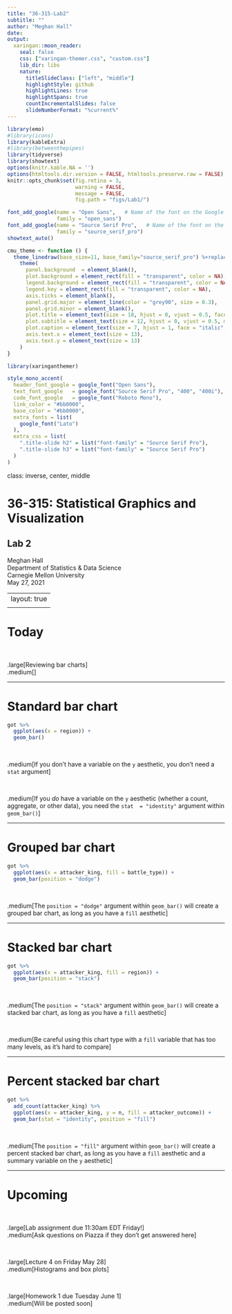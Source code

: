 ```yaml
---
title: "36-315-Lab2"
subtitle: ""  
author: "Meghan Hall"
date: 
output:
  xaringan::moon_reader:
    seal: false
    css: ["xaringan-themer.css", "custom.css"]
    lib_dir: libs
    nature:
      titleSlideClass: ["left", "middle"]
      highlightStyle: github
      highlightLines: true
      highlightSpans: true
      countIncrementalSlides: false
      slideNumberFormat: "%current%"
---
```

```r
library(emo)
#library(icons)
library(kableExtra)
#library(betweenthepipes)
library(tidyverse)
library(showtext)
options(knitr.kable.NA = '')
options(htmltools.dir.version = FALSE, htmltools.preserve.raw = FALSE)
knitr::opts_chunk$set(fig.retina = 3, 
                      warning = FALSE, 
                      message = FALSE,
                      fig.path = "figs/Lab1/")

font_add_google(name = "Open Sans",   # Name of the font on the Google Fonts site
                family = "open_sans")
font_add_google(name = "Source Serif Pro",   # Name of the font on the Google Fonts site
                family = "source_serif_pro")
showtext_auto()

cmu_theme <- function () { 
  theme_linedraw(base_size=11, base_family="source_serif_pro") %+replace% 
    theme(
      panel.background  = element_blank(),
      plot.background = element_rect(fill = "transparent", color = NA), 
      legend.background = element_rect(fill = "transparent", color = NA),
      legend.key = element_rect(fill = "transparent", color = NA),
      axis.ticks = element_blank(),
      panel.grid.major = element_line(color = "grey90", size = 0.3), 
      panel.grid.minor = element_blank(),
      plot.title = element_text(size = 18, hjust = 0, vjust = 0.5, face = "bold", margin = margin(b = 0.2, unit = "cm")),
      plot.subtitle = element_text(size = 12, hjust = 0, vjust = 0.5, margin = margin(b = 0.2, unit = "cm")),
      plot.caption = element_text(size = 7, hjust = 1, face = "italic", margin = margin(t = 0.1, unit = "cm")),
      axis.text.x = element_text(size = 13),
      axis.text.y = element_text(size = 13)
    )
}

```

```r
library(xaringanthemer)

style_mono_accent(
  header_font_google = google_font("Open Sans"),
  text_font_google   = google_font("Source Serif Pro", "400", "400i"),
  code_font_google   = google_font("Roboto Mono"),
  link_color = "#bb0000",
  base_color = "#bb0000",
  extra_fonts = list(
    google_font("Lato")
  ),
  extra_css = list(
    ".title-slide h2" = list("font-family" = "Source Serif Pro"),
    ".title-slide h3" = list("font-family" = "Source Serif Pro")
  )
)
```

class: inverse, center, middle

# 36-315: Statistical Graphics and Visualization
## Lab 2

Meghan Hall <br> Department of Statistics & Data Science <br> Carnegie Mellon University <br> May 27, 2021

---
layout: true
<div class="my-footer"><span>cmu-36315.netlify.app</span></div>
---

# Today

<br>

.large[Reviewing bar charts]
<br>
.medium[]

---

# Standard bar chart

```r
got %>% 
  ggplot(aes(x = region)) +
  geom_bar()
```

<br>

.medium[If you don't have a variable on the `y` aesthetic, you don't need a `stat` argument]

<br>

.medium[If you *do* have a variable on the `y` aesthetic (whether a count, aggregate, or other data), you need the `stat  = "identity"` argument within `geom_bar()`]

---

# Grouped bar chart

```r
got %>%
  ggplot(aes(x = attacker_king, fill = battle_type)) + 
  geom_bar(position = "dodge")
```

<br>

.medium[The `position = "dodge"` argument within `geom_bar()` will create a grouped bar chart, as long as you have a `fill` aesthetic]

---

# Stacked bar chart

```r
got %>% 
  ggplot(aes(x = attacker_king, fill = region)) + 
  geom_bar(position = "stack")
```

<br>

.medium[The `position = "stack"` argument within `geom_bar()` will create a stacked bar chart, as long as you have a `fill` aesthetic]

<br>

.medium[Be careful using this chart type with a `fill` variable that has too many levels, as it's hard to compare]

---

# Percent stacked bar chart

```r
got %>% 
  add_count(attacker_king) %>%
  ggplot(aes(x = attacker_king, y = n, fill = attacker_outcome)) +
  geom_bar(stat = "identity", position = "fill")
```

<br>

.medium[The `position = "fill"` argument within `geom_bar()` will create a percent stacked bar chart, as long as you have a `fill` aesthetic and a summary variable on the `y` aesthetic]

---

# Upcoming

<br>

.large[Lab assignment due 11:30am EDT Friday!]
<br>
.medium[Ask questions on Piazza if they don't get answered here]

<br>

.large[Lecture 4 on Friday May 28]
<br>
.medium[Histograms and box plots]

<br>

.large[Homework 1 due Tuesday June 1]
<br>
.medium[Will be posted soon]
